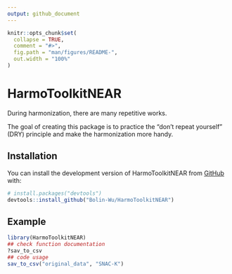 ```yaml
---
output: github_document
---
```


<!-- README.md is generated from README.Rmd. Please edit that file -->

```r
knitr::opts_chunk$set(
  collapse = TRUE,
  comment = "#>",
  fig.path = "man/figures/README-",
  out.width = "100%"
)
```

# HarmoToolkitNEAR

<!-- badges: start -->
<!-- badges: end -->

During harmonization, there are many repetitive works.    

The goal of creating this package is to practice the "don't repeat yourself" (DRY) principle and make the harmonization more handy.

## Installation

You can install the development version of HarmoToolkitNEAR from [GitHub](https://github.com/) with:

``` r
# install.packages("devtools")
devtools::install_github("Bolin-Wu/HarmoToolkitNEAR")
```

## Example


```r
library(HarmoToolkitNEAR)
## check function documentation
?sav_to_csv
## code usage
sav_to_csv("original_data", "SNAC-K")
```




